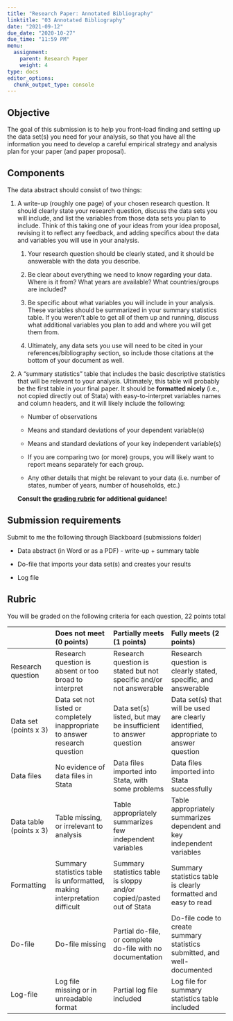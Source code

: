```yaml
---
title: "Research Paper: Annotated Bibliography"
linktitle: "03 Annotated Bibliography"
date: "2021-09-12"
due_date: "2020-10-27"
due_time: "11:59 PM"
menu:
  assignment:
    parent: Research Paper
    weight: 4
type: docs
editor_options: 
  chunk_output_type: console
---
```


## Objective {#objective .unnumbered}

The goal of this submission is to help you front-load finding and
setting up the data set(s) you need for your analysis, so that you have
all the information you need to develop a careful empirical strategy and
analysis plan for your paper (and paper proposal).

## Components {#components .unnumbered}

The data abstract should consist of two things:

1.  A write-up (roughly one page) of your chosen research question. It
    should clearly state your research question, discuss the data sets
    you will include, and list the variables from those data sets you
    plan to include. Think of this taking one of your ideas from your
    idea proposal, revising it to reflect any feedback, and adding
    specifics about the data and variables you will use in your
    analysis.

    1.  Your research question should be clearly stated, and it should
        be answerable with the data you describe.

    2.  Be clear about everything we need to know regarding your data.
        Where is it from? What years are available? What
        countries/groups are included?

    3.  Be specific about what variables you will include in your
        analysis. These variables should be summarized in your summary
        statistics table. If you weren't able to get all of them up and
        running, discuss what additional variables you plan to add and
        where you will get them from.

    4.  Ultimately, any data sets you use will need to be cited in your
        references/bibliography section, so include those citations at
        the bottom of your document as well.

2.  A "summary statistics" table that includes the basic descriptive
    statistics that will be relevant to your analysis. Ultimately, this
    table will probably be the first table in your final paper. It
    should be **formatted nicely** (i.e., not copied directly out of Stata)
    with easy-to-interpret variables names and column headers, and it
    will likely include the following:

    -   Number of observations

    -   Means and standard deviations of your dependent variable(s)

    -   Means and standard deviations of your key independent
        variable(s)

    -   If you are comparing two (or more) groups, you will likely want
        to report means separately for each group.

    -   Any other details that might be relevant to your data (i.e.
        number of states, number of years, number of households, etc.)

    **Consult the [grading rubric](#rubric) for additional guidance!**

## Submission requirements {#submission-requirements .unnumbered}

Submit to me the following through Blackboard (submissions folder)

-   Data abstract (in Word or as a PDF) - write-up + summary table

-   Do-file that imports your data set(s) and creates your results

-   Log file


## Rubric {#rubric .unnumbered}


You will be graded on the following  criteria for each question, 22 points total 

||  	Does not meet (0 points) |	Partially meets (1 points) |	Fully meets (2 points)|
|:--|:---|:---|:---|
|Research question  |	Research question is absent or too broad to interpret 	| 	Research question is stated but not specific and/or not answerable 	| 	Research question is clearly stated, specific, and answerable|
|Data set (points x 3) |	Data set not listed or completely inappropriate to answer research question 	|	Data set(s) listed, but may be insufficient to answer question 	|	Data set(s) that will be used are clearly identified, appropriate to answer question
|Data files | 	No evidence of data files in Stata 	 |	Data files imported into Stata, with some problems | 	Data files imported into Stata successfully|
|Data table (points x 3) |	Table missing, or irrelevant to analysis 	 |	Table appropriately summarizes few independent variables 	 |	Table appropriately summarizes dependent and key independent variables|
|Formatting| Summary statistics table is unformatted, making interpretation difficult 	|Summary statistics table is sloppy and/or copied/pasted out of Stata 	|Summary statistics table is clearly formatted and easy to read|
|Do-file|Do-file missing 	|Partial do-file, or complete do-file with no documentation |Do-file code to create summary statistics submitted, and well-documented|
|Log-file|Log file missing or in unreadable format |Partial log file included 	|Log file for summary statistics table included 
